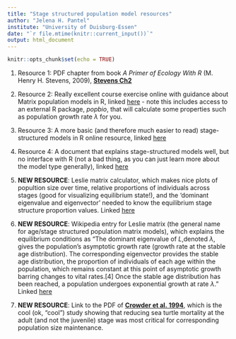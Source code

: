 ```yaml
---
title: "Stage structured population model resources"
author: "Jelena H. Pantel"
institute: "University of Duisburg-Essen"
date: "`r file.mtime(knitr::current_input())`"
output: html_document
---
```


```r
knitr::opts_chunk$set(echo = TRUE)
```

1. Resource 1: PDF chapter from book *A Primer of Ecology With R* (M. Henry H. Stevens, 2009), [__Stevens Ch2__](./media/Stevens_Ch2.pdf)

2. Resource 2: Really excellent course exercise online with guidance about Matrix population models in R, linked [here](https://kevintshoemaker.github.io/NRES-470/LAB4.html) - note this includes access to an external R package, *popbio*, that will calculate some properties such as population growth rate $\lambda$ for you.

3. Resource 3: A more basic (and therefore much easier to read) stage-structured models in R online resource, linked [here](http://ecovirtual.ib.usp.br/doku.php?id=en:ecovirt:roteiro:pop_str:pstr_mtr)

4. Resource 4: A document that explains stage-structured models well, but no interface with R (not a bad thing, as you can just learn more about the model type generally), linked [here](https://bio.libretexts.org/Courses/Gettysburg_College/02%3A_Principles_of_Ecology_-_Gettysburg_College_ES_211/07%3A_A_Quantitative_Approach_to_Population_Ecology/7.03%3A_Leslie_Matrix_Models)

5. **NEW RESOURCE**: Leslie matrix calculator, which makes nice plots of popultion size over time, relative proportions of individuals across stages (good for visualizing equilibrium state!), and the 'dominant eigenvalue and eigenvector' needed to know the equilibrium stage structure proportion values. Linked [here](http://bandicoot.maths.adelaide.edu.au/Leslie_matrix/leslie.cgi)

6. **NEW RESOURCE**: Wikipedia entry for Leslie matrix (the general name for age/stage structured population matrix models), which explains the equilibrium conditions as "The dominant eigenvalue of *L*,denoted $\lambda$, gives the population's asymptotic growth rate (growth rate at the stable age distribution). The corresponding eigenvector provides the stable age distribution, the proportion of individuals of each age within the population, which remains constant at this point of asymptotic growth barring changes to vital rates.[4] Once the stable age distribution has been reached, a population undergoes exponential growth at rate $\lambda$." Linked [here](https://en.wikipedia.org/wiki/Leslie_matrix)

7. **NEW RESOURCE**: Link to the PDF of [__Crowder et al. 1994__](./media/Crowder_etal_1994.pdf), which is the cool (ok, "cool") study showing that reducing sea turtle mortality at the adult (and not the juvenile) stage was most critical for corresponding population size maintenance.